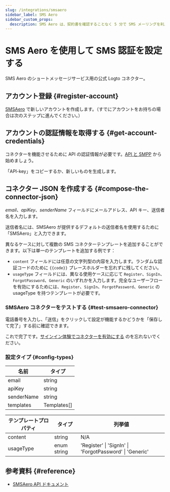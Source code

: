 ```yaml
---
slug: /integrations/smsaero
sidebar_label: SMS Aero
sidebar_custom_props:
  description: SMS Aero は、契約書を確認することなく 5 分で SMS メーリングを利用できるサービスを提供しています。開発者には、便利な API とアクセス可能なクラス、24x7 のチャットサポートが提供されています。
---
```



# SMS Aero を使用して SMS 認証を設定する

SMS Aero のショートメッセージサービス用の公式 Logto コネクター。

<GuideTip />

## アカウント登録 \{#register-account}

[SMSAero](https://smsaero.ru/) で新しいアカウントを作成します。（すでにアカウントをお持ちの場合は次のステップに進んでください。）

## アカウントの認証情報を取得する \{#get-account-credentials}

コネクターを機能させるために API の認証情報が必要です。[API と SMPP](https://smsaero.ru/cabinet/settings/apikey/) から始めましょう。

「API-key」をコピーするか、新しいものを生成します。

## コネクター JSON を作成する \{#compose-the-connector-json}

_email_、_apiKey_、_senderName_ フィールドにメールアドレス、API キー、送信者名を入力します。

送信者名には、SMSAero が提供するデフォルトの送信者名を使用するために「SMSAero」と入力できます。

異なるケースに対して複数の SMS コネクターテンプレートを追加することができます。以下は単一のテンプレートを追加する例です：

- `content` フィールドには任意の文字列型の内容を入力します。ランダムな認証コードのために `{{code}}` プレースホルダーを忘れずに残してください。
- `usageType` フィールドには、異なる使用ケースに応じて `Register`、`SignIn`、`ForgotPassword`、`Generic` のいずれかを入力します。完全なユーザーフローを有効にするためには、`Register`、`SignIn`、`ForgotPassword`、`Generic` の usageType を持つテンプレートが必要です。

### SMSAero コネクターをテストする \{#test-smsaero-connector}

電話番号を入力し、「送信」をクリックして設定が機能するかどうかを「保存して完了」する前に確認できます。

これで完了です。[サインイン体験でコネクターを有効にする](/connectors/sms-connectors/#enable-phone-number-sign-up-or-sign-in) のを忘れないでください。

### 設定タイプ \{#config-types}

| 名前       | タイプ      |
| ---------- | ----------- |
| email      | string      |
| apiKey     | string      |
| senderName | string      |
| templates  | Templates[] |

| テンプレートプロパティ | タイプ      | 列挙値                                                  |
| ---------------------- | ----------- | ------------------------------------------------------- |
| content                | string      | N/A                                                     |
| usageType              | enum string | 'Register' \| 'SignIn' \| 'ForgotPassword' \| 'Generic' |

## 参考資料 \{#reference}

- [SMSAero API ドキュメント](https://smsaero.ru/integration/documentation/api/)
